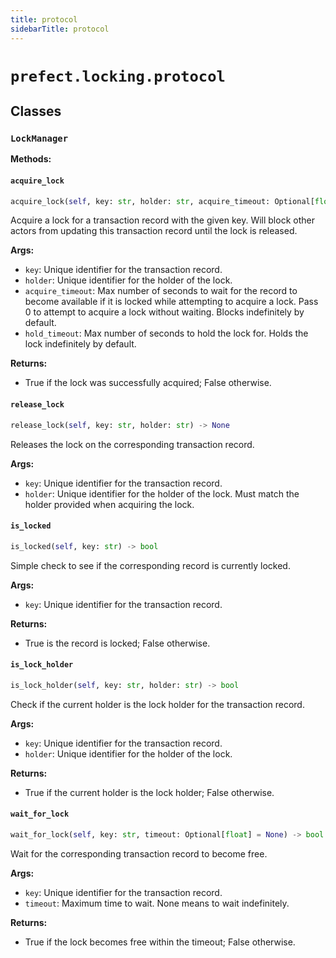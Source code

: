 ```yaml
---
title: protocol
sidebarTitle: protocol
---
```


# `prefect.locking.protocol`

## Classes

### `LockManager` <sup><a href="https://github.com/prefecthq/prefect/blob/main/src/prefect/locking/protocol.py#L5" target="_blank"><Icon icon="github" size="14" /></a></sup>

**Methods:**

#### `acquire_lock` <sup><a href="https://github.com/prefecthq/prefect/blob/main/src/prefect/locking/protocol.py#L6" target="_blank"><Icon icon="github" size="14" /></a></sup>

```python
acquire_lock(self, key: str, holder: str, acquire_timeout: Optional[float] = None, hold_timeout: Optional[float] = None) -> bool
```

Acquire a lock for a transaction record with the given key. Will block other
actors from updating this transaction record until the lock is
released.

**Args:**
- `key`: Unique identifier for the transaction record.
- `holder`: Unique identifier for the holder of the lock.
- `acquire_timeout`: Max number of seconds to wait for the record to become
available if it is locked while attempting to acquire a lock. Pass 0
to attempt to acquire a lock without waiting. Blocks indefinitely by
default.
- `hold_timeout`: Max number of seconds to hold the lock for. Holds the lock
indefinitely by default.

**Returns:**
- True if the lock was successfully acquired; False otherwise.


#### `release_lock` <sup><a href="https://github.com/prefecthq/prefect/blob/main/src/prefect/locking/protocol.py#L60" target="_blank"><Icon icon="github" size="14" /></a></sup>

```python
release_lock(self, key: str, holder: str) -> None
```

Releases the lock on the corresponding transaction record.

**Args:**
- `key`: Unique identifier for the transaction record.
- `holder`: Unique identifier for the holder of the lock. Must match the
holder provided when acquiring the lock.


#### `is_locked` <sup><a href="https://github.com/prefecthq/prefect/blob/main/src/prefect/locking/protocol.py#L71" target="_blank"><Icon icon="github" size="14" /></a></sup>

```python
is_locked(self, key: str) -> bool
```

Simple check to see if the corresponding record is currently locked.

**Args:**
- `key`: Unique identifier for the transaction record.

**Returns:**
- True is the record is locked; False otherwise.


#### `is_lock_holder` <sup><a href="https://github.com/prefecthq/prefect/blob/main/src/prefect/locking/protocol.py#L83" target="_blank"><Icon icon="github" size="14" /></a></sup>

```python
is_lock_holder(self, key: str, holder: str) -> bool
```

Check if the current holder is the lock holder for the transaction record.

**Args:**
- `key`: Unique identifier for the transaction record.
- `holder`: Unique identifier for the holder of the lock.

**Returns:**
- True if the current holder is the lock holder; False otherwise.


#### `wait_for_lock` <sup><a href="https://github.com/prefecthq/prefect/blob/main/src/prefect/locking/protocol.py#L96" target="_blank"><Icon icon="github" size="14" /></a></sup>

```python
wait_for_lock(self, key: str, timeout: Optional[float] = None) -> bool
```

Wait for the corresponding transaction record to become free.

**Args:**
- `key`: Unique identifier for the transaction record.
- `timeout`: Maximum time to wait. None means to wait indefinitely.

**Returns:**
- True if the lock becomes free within the timeout; False
otherwise.

